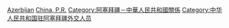 [[Category:中華人民共和國駐外大使|Azerbijan]]
[[Category:驻阿塞拜疆大使|China, P.R.]]
[[Category:阿塞拜疆－中華人民共和國關係|Category:阿塞拜疆－中華人民共和國關係]]
[[Category:中华人民共和国驻阿塞拜疆外交人员|Category:中华人民共和国驻阿塞拜疆外交人员]]